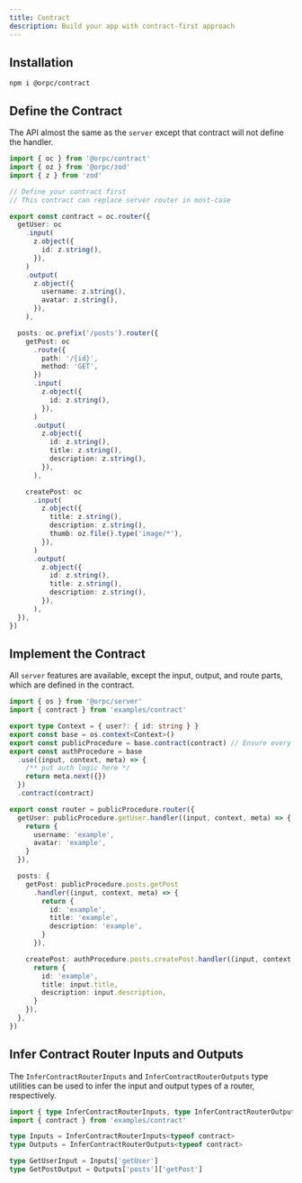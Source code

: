 ```yaml
---
title: Contract
description: Build your app with contract-first approach
---
```


## Installation

```package-install
npm i @orpc/contract
```

## Define the Contract

The API almost the same as the `server` except that contract will not define the handler.

```ts twoslash
import { oc } from '@orpc/contract'
import { oz } from '@orpc/zod'
import { z } from 'zod'

// Define your contract first
// This contract can replace server router in most-case

export const contract = oc.router({
  getUser: oc
    .input(
      z.object({
        id: z.string(),
      }),
    )
    .output(
      z.object({
        username: z.string(),
        avatar: z.string(),
      }),
    ),

  posts: oc.prefix('/posts').router({
    getPost: oc
      .route({
        path: '/{id}',
        method: 'GET',
      })
      .input(
        z.object({
          id: z.string(),
        }),
      )
      .output(
        z.object({
          id: z.string(),
          title: z.string(),
          description: z.string(),
        }),
      ),

    createPost: oc
      .input(
        z.object({
          title: z.string(),
          description: z.string(),
          thumb: oz.file().type('image/*'),
        }),
      )
      .output(
        z.object({
          id: z.string(),
          title: z.string(),
          description: z.string(),
        }),
      ),
  }),
})
```

## Implement the Contract

All `server` features are available, except the input, output, and route parts, which are defined in the contract.

```ts twoslash
import { os } from '@orpc/server'
import { contract } from 'examples/contract'

export type Context = { user?: { id: string } }
export const base = os.context<Context>()
export const publicProcedure = base.contract(contract) // Ensure every implement must be match contract
export const authProcedure = base
  .use((input, context, meta) => {
    /** put auth logic here */
    return meta.next({})
  })
  .contract(contract)

export const router = publicProcedure.router({
  getUser: publicProcedure.getUser.handler((input, context, meta) => {
    return {
      username: 'example',
      avatar: 'example',
    }
  }),

  posts: {
    getPost: publicProcedure.posts.getPost
      .handler((input, context, meta) => {
        return {
          id: 'example',
          title: 'example',
          description: 'example',
        }
      }),

    createPost: authProcedure.posts.createPost.handler((input, context, meta) => {
      return {
        id: 'example',
        title: input.title,
        description: input.description,
      }
    }),
  },
})
```

## Infer Contract Router Inputs and Outputs

The `InferContractRouterInputs` and `InferContractRouterOutputs` type utilities can be used to infer the input and output types of a router, respectively.

```ts twoslash
import { type InferContractRouterInputs, type InferContractRouterOutputs } from '@orpc/contract'
import { contract } from 'examples/contract'

type Inputs = InferContractRouterInputs<typeof contract>
type Outputs = InferContractRouterOutputs<typeof contract>

type GetUserInput = Inputs['getUser']
type GetPostOutput = Outputs['posts']['getPost']
```